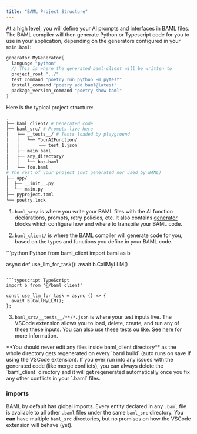 ```yaml
---
title: "BAML Project Structure"
---
```


At a high level, you will define your AI prompts and interfaces in BAML files.
The BAML compiler will then generate Python or Typescript code for you to use in
your application, depending on the generators configured in your `main.baml`:

```rust main.baml
generator MyGenerator{
  language "python"
  // This is where the generated baml-client will be written to
  project_root "../"
  test_command "poetry run python -m pytest"
  install_command "poetry add baml@latest"
  package_version_command "poetry show baml"
}
```

Here is the typical project structure:

```bash
.
├── baml_client/ # Generated code
├── baml_src/ # Prompts live here
│   ├── __tests__/ # Tests loaded by playground
│   │   └── YourAIFunction/
│   │       └── test_1.json
│   ├── main.baml
│   ├── any_directory/
│   │   └── baz.baml
│   └── foo.baml
# The rest of your project (not generated nor used by BAML)
├── app/
│  ├── __init__.py
│  └── main.py
├── pyproject.toml
└── poetry.lock

```

1. `baml_src/` is where you write your BAML files with the AI
function declarations, prompts, retry policies, etc. It also contains
[generator](/docs/syntax/generator) blocks which configure how and where to
transpile your BAML code.

2. `baml_client/` is where the BAML compiler will generate code for you,
based on the types and functions you define in your BAML code.

<CodeGroup>
```python Python
from baml_client import baml as b

async def use_llm_for_task():
  await b.CallMyLLM()
```

```typescript TypeScript
import b from '@/baml_client'

const use_llm_for_task = async () => {
  await b.CallMyLLM();
};
```
</CodeGroup>

3. `baml_src/__tests__/**/*.json` is where your test inputs live. The VSCode
extension allows you to load, delete, create, and run any of these these inputs.
You can also use these tests ou like. See [here](/docs/syntax/function-testing) for more information.

<Warning>
  **You should never edit any files inside baml_client directory** as the whole
  directory gets regenerated on every `baml build` (auto runs on save if using
  the VSCode extension).
</Warning>

<Tip>
  If you ever run into any issues with the generated code (like merge
  conflicts), you can always delete the `baml_client` directory and it will get
  regenerated automatically once you fix any other conflicts in your `.baml`
  files.
</Tip>

### imports

BAML by default has global imports. Every entity declared in any `.baml` file is available to all other `.baml` files under the same `baml_src` directory. You **can** have multiple `baml_src` directories, but no promises on how the VSCode extension will behave (yet).
